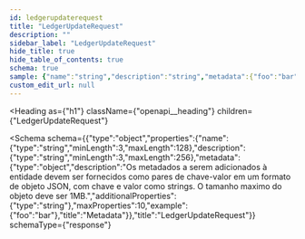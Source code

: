 ```yaml
---
id: ledgerupdaterequest
title: "LedgerUpdateRequest"
description: ""
sidebar_label: "LedgerUpdateRequest"
hide_title: true
hide_table_of_contents: true
schema: true
sample: {"name":"string","description":"string","metadata":{"foo":"bar"}}
custom_edit_url: null
---
```



<Heading
  as={"h1"}
  className={"openapi__heading"}
  children={"LedgerUpdateRequest"}
>
</Heading>





<Schema
  schema={{"type":"object","properties":{"name":{"type":"string","minLength":3,"maxLength":128},"description":{"type":"string","minLength":3,"maxLength":256},"metadata":{"type":"object","description":"Os metadados a serem adicionados à entidade devem ser fornecidos como pares de chave-valor em um formato de objeto JSON, com chave e valor como strings. O tamanho maximo do objeto deve ser 1MB.","additionalProperties":{"type":"string"},"maxProperties":10,"example":{"foo":"bar"},"title":"Metadata"}},"title":"LedgerUpdateRequest"}}
  schemaType={"response"}
>
  
</Schema>

